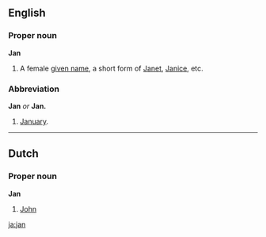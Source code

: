 ==English==
===Proper noun===
'''Jan'''

#A female [[given name]], a short form of [[Janet]], [[Janice]], etc.

===Abbreviation===
'''Jan''' ''or'' '''Jan.'''

#[[January]].

----
==Dutch==
===Proper noun===
'''Jan'''

#[[John]]

[[ja:jan]]